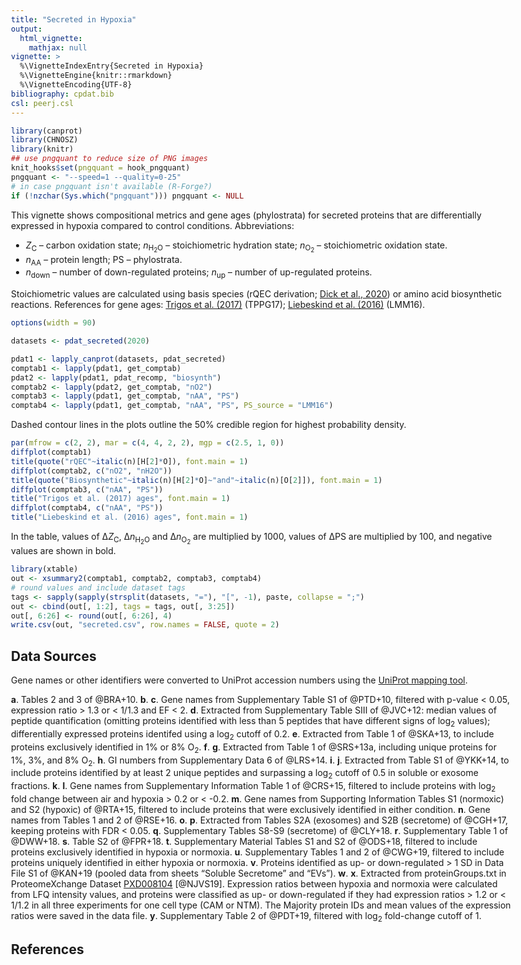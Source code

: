 ```yaml
---
title: "Secreted in Hypoxia"
output:
  html_vignette:
    mathjax: null
vignette: >
  %\VignetteIndexEntry{Secreted in Hypoxia}
  %\VignetteEngine{knitr::rmarkdown}
  %\VignetteEncoding{UTF-8}
bibliography: cpdat.bib
csl: peerj.csl
---
```


```r
library(canprot)
library(CHNOSZ)
library(knitr)
## use pngquant to reduce size of PNG images
knit_hooks$set(pngquant = hook_pngquant)
pngquant <- "--speed=1 --quality=0-25"
# in case pngquant isn't available (R-Forge?)
if (!nzchar(Sys.which("pngquant"))) pngquant <- NULL 
```

This vignette shows compositional metrics and gene ages (phylostrata) for secreted proteins that are differentially expressed in hypoxia compared to control conditions.
Abbreviations:

  * <i>Z</i><sub>C</sub> &ndash; carbon oxidation state; <i>n</i><sub>H<sub>2</sub>O</sub> &ndash; stoichiometric hydration state; <i>n</i><sub>O<sub>2</sub></sub> &ndash; stoichiometric oxidation state.
  * <i>n</i><sub>AA</sub> &ndash; protein length; PS &ndash; phylostrata.
  * <i>n</i><sub>down</sub> &ndash; number of down-regulated proteins; <i>n</i><sub>up</sub> &ndash; number of up-regulated proteins.

Stoichiometric values are calculated using basis species (rQEC derivation; [Dick et al., 2020](https://doi.org/10.1101/2020.04.01.020008)) or amino acid biosynthetic reactions.
References for gene ages: [Trigos et al. (2017)](https://doi.org/10.1073/pnas.1617743114) (TPPG17); [Liebeskind et al. (2016)](https://doi.org/10.1093/gbe/evw113) (LMM16).

```r
options(width = 90)
```

<style type="text/css">
body {
  max-width: 800px;
  margin-left: auto;
  margin-right: auto;
}
</style>

```r
datasets <- pdat_secreted(2020)
```

```r
pdat1 <- lapply_canprot(datasets, pdat_secreted)
comptab1 <- lapply(pdat1, get_comptab)
pdat2 <- lapply(pdat1, pdat_recomp, "biosynth")
comptab2 <- lapply(pdat2, get_comptab, "nO2")
comptab3 <- lapply(pdat1, get_comptab, "nAA", "PS")
comptab4 <- lapply(pdat1, get_comptab, "nAA", "PS", PS_source = "LMM16")
```

Dashed contour lines in the plots outline the 50% credible region for highest probability density.

```r
par(mfrow = c(2, 2), mar = c(4, 4, 2, 2), mgp = c(2.5, 1, 0))
diffplot(comptab1)
title(quote("rQEC"~italic(n)[H[2]*O]), font.main = 1)
diffplot(comptab2, c("nO2", "nH2O"))
title(quote("Biosynthetic"~italic(n)[H[2]*O]~"and"~italic(n)[O[2]]), font.main = 1)
diffplot(comptab3, c("nAA", "PS"))
title("Trigos et al. (2017) ages", font.main = 1)
diffplot(comptab4, c("nAA", "PS"))
title("Liebeskind et al. (2016) ages", font.main = 1)
```

In the table, values of &Delta;<i>Z</i><sub>C</sub>, &Delta;<i>n</i><sub>H<sub>2</sub>O</sub> and &Delta;<i>n</i><sub>O<sub>2</sub></sub> are multiplied by 1000, values of &Delta;PS are multiplied by 100, and negative values are shown in bold.

```r
library(xtable)
out <- xsummary2(comptab1, comptab2, comptab3, comptab4)
# round values and include dataset tags
tags <- sapply(sapply(strsplit(datasets, "="), "[", -1), paste, collapse = ";")
out <- cbind(out[, 1:2], tags = tags, out[, 3:25])
out[, 6:26] <- round(out[, 6:26], 4)
write.csv(out, "secreted.csv", row.names = FALSE, quote = 2)
```

## Data Sources
Gene names or other identifiers were converted to UniProt accession numbers using the <a href="https://www.uniprot.org/mapping/">UniProt mapping tool</a>.

__a__. Tables 2 and 3 of @BRA+10.
__b__. __c__. Gene names from Supplementary Table S1 of @PTD+10, filtered with p-value < 0.05, expression ratio > 1.3 or < 1/1.3 and EF < 2.
__d__. Extracted from Supplementary Table SIII of @JVC+12: median values of peptide quantification (omitting proteins identified with less than 5 peptides that have different signs of log~2~ values); differentially expressed proteins identifed using a log~2~ cutoff of 0.2.
__e__. Extracted from Table 1 of @SKA+13, to include proteins exclusively identified in 1% or 8% O~2~.
__f__. __g__. Extracted from Table 1 of @SRS+13a, including unique proteins for 1%, 3%, and 8% O~2~.
__h__. GI numbers from Supplementary Data 6 of @LRS+14.
__i__. __j__. Extracted from Table S1 of @YKK+14, to include proteins identified by at least 2 unique peptides and surpassing a log~2~ cutoff of 0.5 in soluble or exosome fractions.
__k__. __l__. Gene names from Supplementary Information Table 1 of @CRS+15, filtered to include proteins with log~2~ fold change between air and hypoxia > 0.2 or < -0.2.
__m__. Gene names from Supporting Information Tables S1 (normoxic) and S2 (hypoxic) of @RTA+15, filtered to include proteins that were exclusively identified in either condition.
__n__. Gene names from Tables 1 and 2 of @RSE+16.
__o__. __p__. Extracted from Tables S2A (exosomes) and S2B (secretome) of @CGH+17, keeping proteins with FDR < 0.05.
__q__. Supplementary Tables S8-S9 (secretome) of @CLY+18.
__r__. Supplementary Table 1 of @DWW+18.
__s__. Table S2 of @FPR+18.
__t__. Supplementary Material Tables S1 and S2 of @ODS+18, filtered to include proteins exclusively identified in hypoxia or normoxia.
__u__. Supplementary Tables 1 and 2 of @CWG+19, filtered to include proteins uniquely identified in either hypoxia or normoxia.
__v__. Proteins identified as up- or down-regulated > 1 SD in Data File S1 of @KAN+19 (pooled data from sheets "Soluble Secretome" and "EVs").
__w__. __x__. Extracted from proteinGroups.txt in ProteomeXchange Dataset [PXD008104](ftp://ftp.pride.ebi.ac.uk/pride/data/archive/2019/03/PXD008104) [@NJVS19]. Expression ratios between hypoxia and normoxia were calculated from LFQ intensity values, and proteins were classified as up- or down-regulated if they had expression ratios > 1.2 or < 1/1.2 in all three experiments for one cell type (CAM or NTM). The Majority protein IDs and mean values of the expression ratios were saved in the data file.
__y__. Supplementary Table 2 of @PDT+19, filtered with log~2~ fold-change cutoff of 1.

## References
